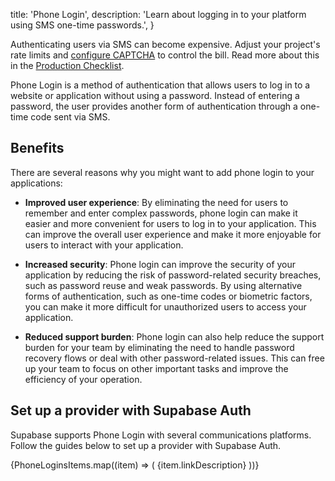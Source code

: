
  title: 'Phone Login',
  description: 'Learn about logging in to your platform using SMS one-time passwords.',
}

<Admonition type="tip">

  Authenticating users via SMS can become expensive. Adjust your project's rate limits and [configure CAPTCHA](/docs/guides/auth/auth-captcha) to control the bill. Read more about this in the [Production Checklist](/docs/guides/platform/going-into-prod).

</Admonition>

Phone Login is a method of authentication that allows users to log in to a website or application without using a password. Instead of entering a password, the user provides another form of authentication through a one-time code sent via SMS.

## Benefits

There are several reasons why you might want to add phone login to your applications:

- **Improved user experience**: By eliminating the need for users to remember and enter complex passwords, phone login can make it easier and more convenient for users to log in to your application. This can improve the overall user experience and make it more enjoyable for users to interact with your application.

- **Increased security**: Phone login can improve the security of your application by reducing the risk of password-related security breaches, such as password reuse and weak passwords. By using alternative forms of authentication, such as one-time codes or biometric factors, you can make it more difficult for unauthorized users to access your application.

- **Reduced support burden**: Phone login can also help reduce the support burden for your team by eliminating the need to handle password recovery flows or deal with other password-related issues. This can free up your team to focus on other important tasks and improve the efficiency of your operation.

## Set up a provider with Supabase Auth

Supabase supports Phone Login with several communications platforms. Follow the guides below to set up a provider with Supabase Auth.

<div className="grid grid-cols-12 gap-10 not-prose py-8">
  {PhoneLoginsItems.map((item) => (
    <Link href={`${item.url}`} key={item.name} passHref>
      <a className="col-span-4">
        <IconPanel
          title={item.name}
          span="col-span-6"
          icon={item.icon}
          isDarkMode={item.isDarkMode}
          hasLightIcon={item.hasLightIcon}
        >
          {item.linkDescription}
        </IconPanel>
      </a>
    </Link>
))}

</div>


